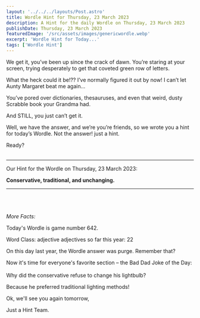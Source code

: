 ```yaml
---
layout: '../../../layouts/Post.astro'
title: Wordle Hint for Thursday, 23 March 2023
description: A Hint for the daily Wordle on Thursday, 23 March 2023
publishDate: Thursday, 23 March 2023
featuredImage: '/src/assets/images/genericwordle.webp'
excerpt: 'Wordle Hint for Today...'
tags: ['Wordle Hint']
---
```


We get it, you’ve been up since the crack of dawn. You’re staring at your screen, trying desperately to get that coveted green row of letters. 

What the heck could it be!??
I’ve normally figured it out by now!
I can’t let Aunty Margaret beat me again… 

You’ve pored over dictionaries, thesauruses, and even that weird, dusty Scrabble book your Grandma had.

And STILL, you just can’t get it. 

Well, we have the answer, and we’re you’re friends, so we wrote you a hint for today’s Wordle.
Not the answer! just a hint. 

Ready?<br /><br />

----

Our Hint for the Wordle on Thursday, 23 March 2023:

**Conservative, traditional, and unchanging.** 


----

<br /><br /><br />*More Facts:*

Today's Wordle is game number 642.

Word Class: adjective adjectives so far this year: 22 

On this day last year, the Wordle answer was purge. Remember that? 

Now it's time for everyone's favorite section – the Bad Dad Joke of the Day:<br /><br />Why did the conservative refuse to change his lightbulb? 

Because he preferred traditional lighting methods! 

Ok, we'll see you again tomorrow, 

Just a Hint Team.